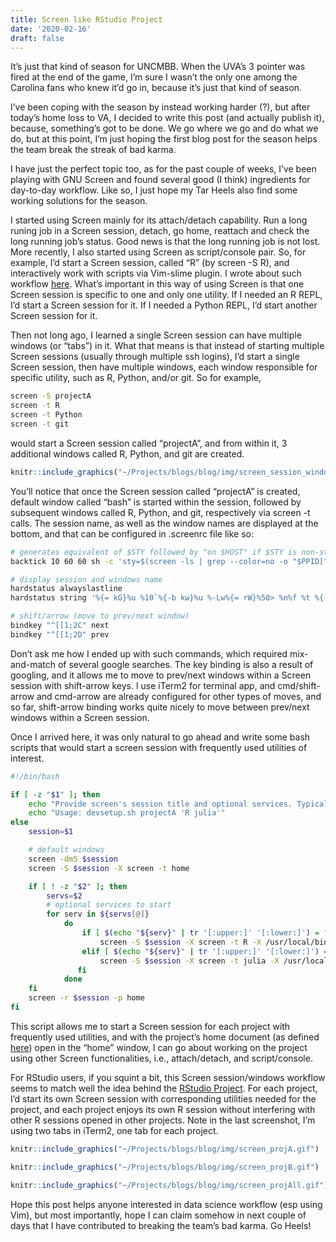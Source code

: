 ```yaml
---
title: Screen like RStudio Project
date: '2020-02-16'
draft: false
---
```


It's just that kind of season for UNCMBB. When the UVA's 3 pointer was fired at the end of the game, I'm sure I wasn't the only one among the Carolina fans who knew it'd go in, because it's just that kind of season. 

I've been coping with the season by instead working harder (?), but after today's home loss to VA, I decided to write this post (and actually publish it), because, something's got to be done. We go where we go and do what we do, but at this point, I'm just hoping the first blog post for the season helps the team break the streak of bad karma. 

I have just the perfect topic too, as for the past couple of weeks, I've been playing with GNU Screen and found several good (I think) ingredients for day-to-day workflow. Like so, I just hope my Tar Heels also find some working solutions for the season.  

I started using Screen mainly for its attach/detach capability. Run a long runing job in a Screen session, detach, go home, reattach and check the long running job's status. Good news is that the long running job is not lost. More recently, I also started using Screen as script/console pair. So, for example, I'd start a Screen session, called "R" (by screen -S R), and interactively work with scripts via Vim-slime plugin. I wrote about such workflow [here](https://joongsup.rbind.io/post/2018/10/06/vim-and-slime/). What's important in this way of using Screen is that one Screen session is specific to one and only one utility. If I needed an R REPL, I'd start a Screen session for it. If I needed a Python REPL, I'd start another Screen session for it. 

Then not long ago, I learned a single Screen session can have multiple windows (or "tabs") in it. What that means is that instead of starting multiple Screen sessions (usually through multiple ssh logins), I'd start a single Screen session, then have multiple windows, each window responsible for specific utility, such as R, Python, and/or git. So for example,

```bash
screen -S projectA
screen -t R
screen -t Python
screen -t git

```

would start a Screen session called "projectA", and from within it, 3 additional windows called R, Python, and git are created. 

```r
knitr::include_graphics("~/Projects/blogs/blog/img/screen_session_windows.gif")
```

You'll notice that once the Screen session called "projectA" is created, default window called "bash" is started within the session, followed by subsequent windows called R, Python, and git, respectively via screen -t calls. The session name, as well as the window names are displayed at the bottom, and that can be configured in .screenrc file like so:

```bash

# generates equivalent of $STY followed by "on $HOST" if $STY is non-standard
backtick 10 60 60 sh -c 'sty=$(screen -ls | grep --color=no -o "$PPID[^[:space:]]*") ; if [ ${sty##*.} = $HOST ] ; then echo $sty ; else echo "$sty" ; fi'

# display session and windows name
hardstatus alwayslastline
hardstatus string '%{= kG}%u %10`%{-b kw}%u %-Lw%{= rW}%50> %n%f %t %{-}%+Lw%<'

# shift/arrow (move to prev/next window)
bindkey "^[[1;2C" next
bindkey "^[[1;2D" prev

```

Don't ask me how I ended up with such commands, which required mix-and-match of several google searches. The key binding is also a result of googling, and it allows me to move to prev/next windows within a Screen session with shift-arrow keys. I use iTerm2 for terminal app, and cmd/shift-arrow and cmd-arrow are already configured for other types of moves, and so far, shift-arrow binding works quite nicely to move between prev/next windows within a Screen session. 

Once I arrived here, it was only natural to go ahead and write some bash scripts that would start a screen session with frequently used utilities of interest. 

```bash
#!/bin/bash

if [ -z "$1" ]; then
    echo "Provide screen's session title and optional services. Typically session title = project's (main) name and services one of R/python/julia"
    echo "Usage: devsetup.sh projectA 'R julia'"
else
    session=$1

    # default windows
    screen -dmS $session
    screen -S $session -X screen -t home

    if [ ! -z "$2" ]; then
        servs=$2
        # optional services to start
        for serv in ${servs[@]}
            do
                if [ $(echo "${serv}" | tr '[:upper:]' '[:lower:]') = "r" ]; then
                    screen -S $session -X screen -t R -X /usr/local/bin/R --vanilla
                elif [ $(echo "${serv}" | tr '[:upper:]' '[:lower:]') = "julia" ]; then
                    screen -S $session -X screen -t julia -X /usr/local/bin/julia
               fi
            done
    fi
    screen -r $session -p home
fi

```

This script allows me to start a Screen session for each project with frequently used utilities, and with the project's home document (as defined [here](https://joongsup.rbind.io/post/2019/10/17/rmarkdown-centered-data-analysis-workflow/)) open in the "home" window, I can go about working on the project using other Screen functionalities, i.e., attach/detach, and script/console. 

For RStudio users, if you squint a bit, this Screen session/windows workflow seems to match well the idea behind the [RStudio Project](https://support.rstudio.com/hc/en-us/articles/200526207-Using-Projects). For each project, I'd start its own Screen session with corresponding utilities needed for the project, and each project enjoys its own R session without interfering with other R sessions opened in other projects. Note in the last screenshot, I'm using two tabs in iTerm2, one tab for each project.


```r
knitr::include_graphics("~/Projects/blogs/blog/img/screen_projA.gif")
```

```r
knitr::include_graphics("~/Projects/blogs/blog/img/screen_projB.gif")
```

```r
knitr::include_graphics("~/Projects/blogs/blog/img/screen_projAll.gif")
```

Hope this post helps anyone interested in data science workflow (esp using Vim), but most importantly, hope I can claim somehow in next couple of days that I have contributed to breaking the team's bad karma. Go Heels!
